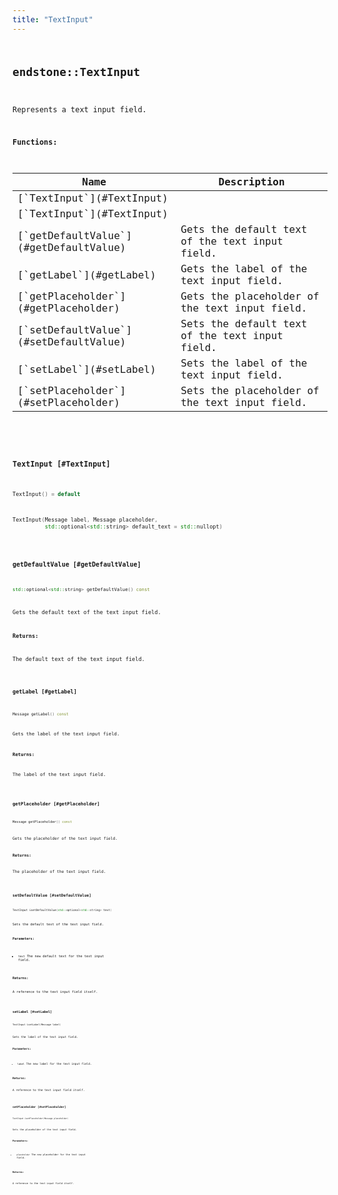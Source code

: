 ```yaml
---
title: "TextInput"
---
```


## <code className="doc-symbol doc-symbol-class"/> endstone::TextInput

Represents a text input field.


















**Functions:**

<table>
<thead>
   <tr>
      <th>Name</th>
      <th>Description</th>
   </tr>
</thead>
<tbody>
<tr key="classendstone_1_1_text_input_1aea76fc3cb5e535cda7b7539d5ce486cf">
    <td>[`TextInput`](#TextInput)</td>
    <td></td>
</tr>
<tr key="classendstone_1_1_text_input_1ad58d0a3a7dd465cf7a4aa9054dc14167">
    <td>[`TextInput`](#TextInput)</td>
    <td></td>
</tr>
<tr key="classendstone_1_1_text_input_1ab24213ee14ce543cb7bf0ebd23fdbf4d">
    <td>[`getDefaultValue`](#getDefaultValue)</td>
    <td>Gets the default text of the text input field.</td>
</tr>
<tr key="classendstone_1_1_text_input_1ad71cdf754913ee542a4ba0149824e214">
    <td>[`getLabel`](#getLabel)</td>
    <td>Gets the label of the text input field.</td>
</tr>
<tr key="classendstone_1_1_text_input_1aca59bfd3c2b319af6e30336193dcf025">
    <td>[`getPlaceholder`](#getPlaceholder)</td>
    <td>Gets the placeholder of the text input field.</td>
</tr>
<tr key="classendstone_1_1_text_input_1a2bf266925a2e5a753d556cbe18e429d8">
    <td>[`setDefaultValue`](#setDefaultValue)</td>
    <td>Sets the default text of the text input field.</td>
</tr>
<tr key="classendstone_1_1_text_input_1a0d2843a5fffa953b6aa5e74a6cc0ac08">
    <td>[`setLabel`](#setLabel)</td>
    <td>Sets the label of the text input field.</td>
</tr>
<tr key="classendstone_1_1_text_input_1ae28e7f3a57e8dd27e23d0b9480bb2393">
    <td>[`setPlaceholder`](#setPlaceholder)</td>
    <td>Sets the placeholder of the text input field.</td>
</tr>
</tbody>
</table>

### <code className="doc-symbol doc-symbol-function"/> TextInput [#TextInput]



```cpp
TextInput() = default
```

```cpp
TextInput(Message label, Message placeholder,
          std::optional<std::string> default_text = std::nullopt)
```
### <code className="doc-symbol doc-symbol-function"/> getDefaultValue [#getDefaultValue]

```cpp
std::optional<std::string> getDefaultValue() const
```

Gets the default text of the text input field.





**Returns:**

The default text of the text input field. 





        
### <code className="doc-symbol doc-symbol-function"/> getLabel [#getLabel]

```cpp
Message getLabel() const
```

Gets the label of the text input field.





**Returns:**

The label of the text input field. 





        
### <code className="doc-symbol doc-symbol-function"/> getPlaceholder [#getPlaceholder]

```cpp
Message getPlaceholder() const
```

Gets the placeholder of the text input field.





**Returns:**

The placeholder of the text input field. 





        
### <code className="doc-symbol doc-symbol-function"/> setDefaultValue [#setDefaultValue]

```cpp
TextInput &setDefaultValue(std::optional<std::string> text)
```

Sets the default text of the text input field.





**Parameters:**


* `text` The new default text for the text input field. 



**Returns:**

A reference to the text input field itself. 





        
### <code className="doc-symbol doc-symbol-function"/> setLabel [#setLabel]

```cpp
TextInput &setLabel(Message label)
```

Sets the label of the text input field.





**Parameters:**


* `label` The new label for the text input field. 



**Returns:**

A reference to the text input field itself. 





        
### <code className="doc-symbol doc-symbol-function"/> setPlaceholder [#setPlaceholder]

```cpp
TextInput &setPlaceholder(Message placeholder)
```

Sets the placeholder of the text input field.





**Parameters:**


* `placeholder` The new placeholder for the text input field. 



**Returns:**

A reference to the text input field itself. 





        